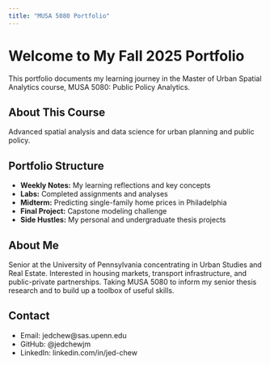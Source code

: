 ```yaml
---
title: "MUSA 5080 Portfolio"
---
```


# Welcome to My Fall 2025 Portfolio

This portfolio documents my learning journey in the Master of Urban Spatial Analytics course, MUSA 5080: Public Policy Analytics.

## About This Course
Advanced spatial analysis and data science for urban planning and public policy.

## Portfolio Structure
- **Weekly Notes:** My learning reflections and key concepts
- **Labs:** Completed assignments and analyses
- **Midterm:** Predicting single-family home prices in Philadelphia
- **Final Project:** Capstone modeling challenge
- **Side Hustles:** My personal and undergraduate thesis projects

## About Me
Senior at the University of Pennsylvania concentrating in Urban Studies and Real Estate. Interested in housing markets, transport infrastructure, and public-private partnerships. Taking MUSA 5080 to inform my senior thesis research and to build up a toolbox of useful skills.

## Contact
- Email: jedchew@sas.upenn.edu
- GitHub: @jedchewjm
- LinkedIn: linkedin.com/in/jed-chew